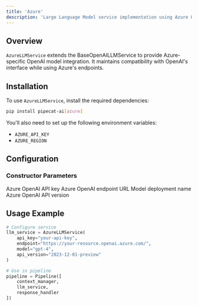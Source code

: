 ```yaml
---
title: 'Azure'
description: 'Large Language Model service implementation using Azure OpenAI API'
---
```


## Overview

`AzureLLMService` extends the BaseOpenAILLMService to provide Azure-specific OpenAI model integration. It maintains compatibility with OpenAI's interface while using Azure's endpoints.

## Installation

To use `AzureLLMService`, install the required dependencies:

```bash
pip install pipecat-ai[azure]
```

You'll also need to set up the following environment variables:

- `AZURE_API_KEY`
- `AZURE_REGION`

## Configuration

### Constructor Parameters

<ParamField path="api_key" type="str" required>
  Azure OpenAI API key
</ParamField>

<ParamField path="endpoint" type="str" required>
  Azure OpenAI endpoint URL
</ParamField>

<ParamField path="model" type="str" required>
  Model deployment name
</ParamField>

<ParamField path="api_version" type="str" default="2023-12-01-preview">
  Azure OpenAI API version
</ParamField>

## Usage Example

```python
# Configure service
llm_service = AzureLLMService(
    api_key="your-api-key",
    endpoint="https://your-resource.openai.azure.com/",
    model="gpt-4",
    api_version="2023-12-01-preview"
)

# Use in pipeline
pipeline = Pipeline([
    context_manager,
    llm_service,
    response_handler
])
```

